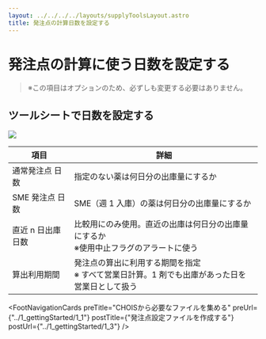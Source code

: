 ```yaml
---
layout: ../../../../layouts/supplyToolsLayout.astro
title: 発注点の計算日数を設定する
---
```



# 発注点の計算に使う日数を設定する

> ※この項目はオプションのため、必ずしも変更する必要はありません。

## ツールシートで日数を設定する

<img src="../../../../1-2.png" />

| 項目               | 詳細                                                                                              |
| ------------------ | ------------------------------------------------------------------------------------------------- |
| 通常発注点 日数    | 指定のない薬は何日分の出庫量にするか                                                              |
| SME 発注点 日数    | SME（週 1 入庫）の薬は何日分の出庫量にするか                                                      |
| 直近 n 日出庫 日数 | 比較用にのみ使用。直近の出庫は何日分の出庫量にするか<br/> ※使用中止フラグのアラートに使う         |
| 算出利用期間       | 発注点の算出に利用する期間を指定<br/>※ すべて営業日計算。1 剤でも出庫があった日を営業日として扱う |

<FootNavigationCards
  preTitle="CHOISから必要なファイルを集める"
  preUrl={"../1_gettingStarted/1_1"}
  postTitle={"発注点設定ファイルを作成する"}
  postUrl={"../1_gettingStarted/1_3"}
/>
